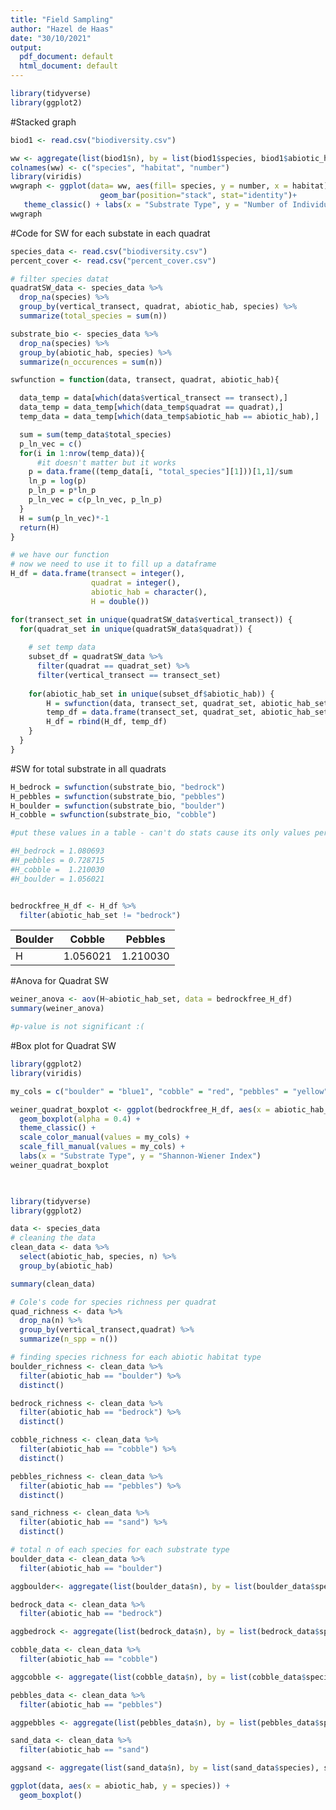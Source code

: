 ```yaml
---
title: "Field Sampling"
author: "Hazel de Haas"
date: "30/10/2021"
output:
  pdf_document: default
  html_document: default
---
```



```r
library(tidyverse)
library(ggplot2)
```

#Stacked graph 

```r
biod1 <- read.csv("biodiversity.csv")

ww <- aggregate(list(biod1$n), by = list(biod1$species, biod1$abiotic_hab), sum)
colnames(ww) <- c("species", "habitat", "number")
library(viridis)
wwgraph <- ggplot(data= ww, aes(fill= species, y = number, x = habitat)) +
                    geom_bar(position="stack", stat="identity")+
   theme_classic() + labs(x = "Substrate Type", y = "Number of Individuals")
wwgraph   
```


#Code for SW for each substate in each quadrat
```r
species_data <- read.csv("biodiversity.csv")
percent_cover <- read.csv("percent_cover.csv")

# filter species datat
quadratSW_data <- species_data %>%
  drop_na(species) %>%
  group_by(vertical_transect, quadrat, abiotic_hab, species) %>%
  summarize(total_species = sum(n)) 

substrate_bio <- species_data %>%
  drop_na(species) %>%
  group_by(abiotic_hab, species) %>%
  summarize(n_occurences = sum(n)) 

swfunction = function(data, transect, quadrat, abiotic_hab){

  data_temp = data[which(data$vertical_transect == transect),]
  data_temp = data_temp[which(data_temp$quadrat == quadrat),]
  temp_data = data_temp[which(data_temp$abiotic_hab == abiotic_hab),]

  sum = sum(temp_data$total_species)
  p_ln_vec = c()
  for(i in 1:nrow(temp_data)){
      #it doesn't matter but it works
    p = data.frame((temp_data[i, "total_species"][1]))[1,1]/sum
    ln_p = log(p)
    p_ln_p = p*ln_p
    p_ln_vec = c(p_ln_vec, p_ln_p)
  }
  H = sum(p_ln_vec)*-1
  return(H)
}

# we have our function
# now we need to use it to fill up a dataframe
H_df = data.frame(transect = integer(), 
                  quadrat = integer(), 
                  abiotic_hab = character(),
                  H = double())

for(transect_set in unique(quadratSW_data$vertical_transect)) {
  for(quadrat_set in unique(quadratSW_data$quadrat)) {
    
    # set temp data 
    subset_df = quadratSW_data %>% 
      filter(quadrat == quadrat_set) %>% 
      filter(vertical_transect == transect_set)
    
    for(abiotic_hab_set in unique(subset_df$abiotic_hab)) {
        H = swfunction(data, transect_set, quadrat_set, abiotic_hab_set)
        temp_df = data.frame(transect_set, quadrat_set, abiotic_hab_set, H)
        H_df = rbind(H_df, temp_df)
    }
  }
}

```

#SW for total substrate in all quadrats
```r


H_bedrock = swfunction(substrate_bio, "bedrock")
H_pebbles = swfunction(substrate_bio, "pebbles")
H_boulder = swfunction(substrate_bio, "boulder")
H_cobble = swfunction(substrate_bio, "cobble")

#put these values in a table - can't do stats cause its only values per substrate type

#H_bedrock = 1.080693
#H_pebbles = 0.728715
#H_cobble =  1.210030
#H_boulder = 1.056021


bedrockfree_H_df <- H_df %>% 
  filter(abiotic_hab_set != "bedrock")
```

| Boulder | Cobble | Pebbles |
|------|------|------|
| H | 1.056021 | 1.210030 | 0.728715 | 





#Anova for Quadrat SW
```r
weiner_anova <- aov(H~abiotic_hab_set, data = bedrockfree_H_df)
summary(weiner_anova)

#p-value is not significant :(
```

#Box plot for Quadrat SW
```r
library(ggplot2)
library(viridis)

my_cols = c("boulder" = "blue1", "cobble" = "red", "pebbles" = "yellow")

weiner_quadrat_boxplot <- ggplot(bedrockfree_H_df, aes(x = abiotic_hab_set, y = H, fill = abiotic_hab_set )) +
  geom_boxplot(alpha = 0.4) +
  theme_classic() +
  scale_color_manual(values = my_cols) +
  scale_fill_manual(values = my_cols) +
  labs(x = "Substrate Type", y = "Shannon-Wiener Index")
weiner_quadrat_boxplot

  
```



```r

library(tidyverse)
library(ggplot2)

data <- species_data
# cleaning the data
clean_data <- data %>%
  select(abiotic_hab, species, n) %>%
  group_by(abiotic_hab)

summary(clean_data)

# Cole's code for species richness per quadrat
quad_richness <- data %>%
  drop_na(n) %>%
  group_by(vertical_transect,quadrat) %>%
  summarize(n_spp = n())

# finding species richness for each abiotic habitat type
boulder_richness <- clean_data %>%
  filter(abiotic_hab == "boulder") %>%
  distinct()

bedrock_richness <- clean_data %>%
  filter(abiotic_hab == "bedrock") %>%
  distinct()

cobble_richness <- clean_data %>%
  filter(abiotic_hab == "cobble") %>%
  distinct()

pebbles_richness <- clean_data %>%
  filter(abiotic_hab == "pebbles") %>%
  distinct()

sand_richness <- clean_data %>%
  filter(abiotic_hab == "sand") %>%
  distinct()

# total n of each species for each substrate type 
boulder_data <- clean_data %>%
  filter(abiotic_hab == "boulder")

aggboulder<- aggregate(list(boulder_data$n), by = list(boulder_data$species), sum)

bedrock_data <- clean_data %>%
  filter(abiotic_hab == "bedrock")

aggbedrock <- aggregate(list(bedrock_data$n), by = list(bedrock_data$species), sum)

cobble_data <- clean_data %>%
  filter(abiotic_hab == "cobble")

aggcobble <- aggregate(list(cobble_data$n), by = list(cobble_data$species), sum)

pebbles_data <- clean_data %>%
  filter(abiotic_hab == "pebbles")

aggpebbles <- aggregate(list(pebbles_data$n), by = list(pebbles_data$species), sum)

sand_data <- clean_data %>%
  filter(abiotic_hab == "sand")

aggsand <- aggregate(list(sand_data$n), by = list(sand_data$species), sum)

ggplot(data, aes(x = abiotic_hab, y = species)) +
  geom_boxplot()

```

